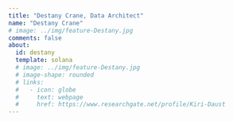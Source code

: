 ```yaml
---
title: "Destany Crane, Data Architect"
name: "Destany Crane" 
# image: ../img/feature-Destany.jpg
comments: false
about: 
  id: destany
  template: solana
  # image: ../img/feature-Destany.jpg
  # image-shape: rounded
  # links: 
  #   - icon: globe
  #     text: webpage
  #     href: https://www.researchgate.net/profile/Kiri-Daust
---
```


:::{#destany}

<!-- add bio -->

:::
